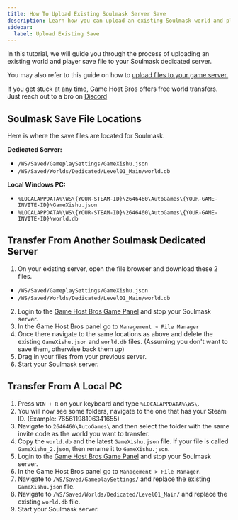 ```yaml
---
title: How To Upload Existing Soulmask Server Save
description: Learn how you can upload an existing Soulmask world and player data to your dedicated server.
sidebar:
  label: Upload Existing Save
---
```


In this tutorial, we will guide you through the process of uploading an existing world and player save file to your Soulmask dedicated server.

You may also refer to this guide on how to [upload files to your game server.](/getting-started/uploading-files/)

If you get stuck at any time, Game Host Bros offers free world transfers. Just reach out to a bro on [Discord](https://discord.gg/FN4XgbAwzr)

## Soulmask Save File Locations

Here is where the save files are located for Soulmask.

**Dedicated Server:**
- `/WS/Saved/GameplaySettings/GameXishu.json`
- `/WS/Saved/Worlds/Dedicated/Level01_Main/world.db`

**Local Windows PC:**
- `%LOCALAPPDATA%\WS\{YOUR-STEAM-ID}\2646460\AutoGames\{YOUR-GAME-INVITE-ID}\GameXishu.json`
- `%LOCALAPPDATA%\WS\{YOUR-STEAM-ID}\2646460\AutoGames\{YOUR-GAME-INVITE-ID}\world.db`

## Transfer From Another Soulmask Dedicated Server

1. On your existing server, open the file browser and download these 2 files.
- `/WS/Saved/GameplaySettings/GameXishu.json`
- `/WS/Saved/Worlds/Dedicated/Level01_Main/world.db`
2. Login to the [Game Host Bros Game Panel](https://panel.gamehostbros.com/) and stop your Soulmask server.
3. In the Game Host Bros panel go to `Management > File Manager`
4. Once there navigate to the same locations as above and delete the existing `GameXishu.json` and `world.db` files. (Assuming you don't want to save them, otherwise back them up)
5. Drag in your files from your previous server.
6. Start your Soulmask server.

## Transfer From A Local PC

1. Press `WIN + R` on your keyboard and type `%LOCALAPPDATA%\WS\`.
2. You will now see some folders, navigate to the one that has your Steam ID. (Example: 76561198106341655)
3. Navigate to `2646460\AutoGames\` and then select the folder with the same invite code as the world you want to transfer.
4. Copy the `world.db` and the latest `GameXishu.json` file. If your file is called `GameXishu_2.json`, then rename it to `GameXishu.json`.
5. Login to the [Game Host Bros Game Panel](https://panel.gamehostbros.com/) and stop your Soulmask server.
6. In the Game Host Bros panel go to `Management > File Manager`.
7. Navigate to `/WS/Saved/GameplaySettings/` and replace the existing `GameXishu.json` file.
8. Navigate to `/WS/Saved/Worlds/Dedicated/Level01_Main/` and replace the existing `world.db` file.
9. Start your Soulmask server.